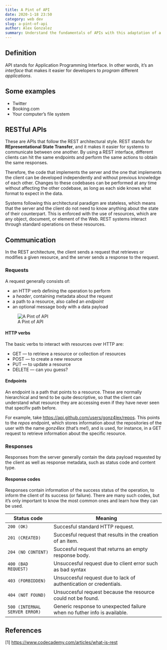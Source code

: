 ---
title: A Pint of API
date: 2020-1-18 23:50
category: web dev
slug: a-pint-of-api
author: Alex Gonzalez
summary: Understand the fundamentals of APIs with this adaptation of a short talk I gave fully in-editor with Visual Studio Code.
---

## Definition

API stands for Application Programming Interface. In other words, it's an _interface_ that makes it easier for developers to _program_ different _applications_.

## Some examples

- Twitter
- Booking.com
- Your computer's file system

## RESTful APIs

These are APIs that follow the REST architectural style. REST stands for __REpresentational State Transfer__, and it makes it easier for systems to communicate between one another. By using a REST interface, different clients can hit the same endpoints and perform the same actions to obtain the same responses.

Therefore, the code that implements the server and the one that implements the client can be developed independently and without previous knowledge of each other. Changes to these codebases can be performed at any time without affecting the other codebase, as long as each side knows what format to expect in the data.

Systems following this architectural paradigm are stateless, which means that the server and the client do not need to know anything about the state of their counterpart. This is enforced with the use of resources, which are any object, document, or element of the Web. REST systems interact through standard operations on these resources.

## Communication

In the REST architecture, the client sends a request that retrieves or modifies a given resource, and the server sends a response to the request.

### Requests

A request generally consists of:

- an HTTP verb defining the operation to perform
- a _header_, containing metadata about the request
- a path to a resource, also called an _endpoint_
- an optional message body with a data payload

![A Pint of API](./pint-of-api.jpg)

#### HTTP verbs

The basic verbs to interact with resources over HTTP are:

- GET — to retrieve a resource or collection of resources
- POST — to create a new resource
- PUT — to update a resource
- DELETE — can you guess?

#### Endpoints

An endpoint is a path that points to a resource. These are normally hierarchical and tend to be quite descriptive, so that the client can understand what resource they are accessing even if they have never seen that specifiv path before.

For example, take [https://api.github.com/users/gonz4lex/repos](https://api.github.com/users/gonz4lex/repos). This points to the _repos_ endpoint, which stores information about the repositories of the user with the name _gonz4lex_ (that's me!), and is used, for instance, in a GET request to retrieve information about the specific resource. 

### Responses

Responses from the server generally contain the data payload requested by the client as well as response metadata, such as status code and content type.

#### Response codes

Responses contain information of the success status of the operation, to inform the client of its success (or failure). There are many such codes, but it's only important to know the most common ones and learn how they can be used.

| Status code                   | Meaning                                                                  |
|-------------------------------|--------------------------------------------------------------------------|
| `200 (OK)`                    | Succesful standard HTTP request.                                         |
| `201 (CREATED)`               | Succesful request that results in the creation of an item.               |
| `204 (NO CONTENT)`            | Succesful request that returns an empty response body.                   |
| `400 (BAD REQUEST)`           | Unsuccesful request due to client error such as bad syntax               |
| `403 (FORBIDDEN)`             | Unsuccesful request due to lack of authentication or credentials.        |
| `404 (NOT FOUND)`             | Unsuccesful request because the resource could not be found.             |
| `500 (INTERNAL SERVER ERROR)` | Generic response to unexpected failure when no futher info is available. |

## References

[1] [https://www.codecademy.com/articles/what-is-rest](https://www.codecademy.com/articles/what-is-rest)
